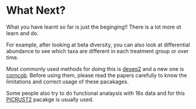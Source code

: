 
# What Next?

What you have learnt so far is just the beginging!! There is a lot more ot learn and do.

For example, after looking at beta diversity, you can also look at differential abundance to see which taxa are different in each treatment group or over time.

Most commonly used methods for doing this is  [deseq2](https://bioconductor.org/packages/release/bioc/html/DESeq2.html) and a new one is [corncob](https://github.com/bryandmartin/corncob/). Before using them, please read the papers carefully to know the limitations and correct usage of these pacakages.

Some people also try to do functional analaysis with 16s data and for this [PICRUST2](https://github.com/picrust/picrust2/wiki) pacakge is usually used.
